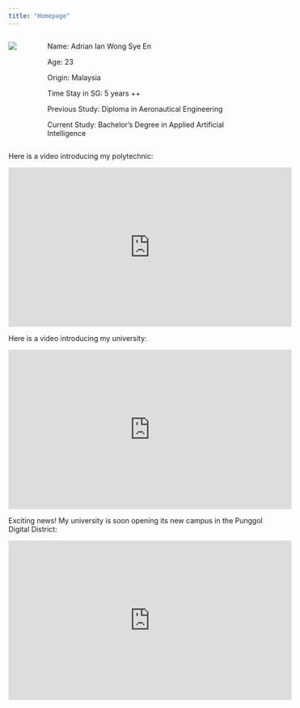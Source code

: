 ```yaml
---
title: "Homepage"
---
```


:::: {.columns}
::: {.column width="40%" style="padding-right: 20px;"}
![](image/Adrian.jpg)
:::
::: {.column width="60%"  style="padding-left: 20px;"}

Name: Adrian Ian Wong Sye En

Age: 23

Origin: Malaysia

Time Stay in SG: 5 years ++

Previous Study: Diploma in Aeronautical Engineering

Current Study: Bachelor's Degree in Applied Artificial Intelligence

:::
::::

Here is a video introducing my polytechnic:

<div style="text-align: center;">
<iframe width="560" height="315" src="https://www.youtube.com/embed/ddlp6JXcSF0" frameborder="0" allowfullscreen></iframe>
</div>

Here is a video introducing my university:

<div style="text-align: center;">
<iframe width="560" height="315" src="https://www.youtube.com/embed/H69fqdge9e4" frameborder="0" allowfullscreen></iframe>
</div>

Exciting news! My university is soon opening its new campus in the Punggol Digital District:

<div style="text-align: center;">
<iframe width="560" height="315" src="https://www.youtube.com/embed/AQMWEYkattE" frameborder="0" allowfullscreen></iframe>
</div>


 
